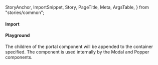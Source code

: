   StoryAnchor,
  ImportSnippet,
  Story,
  PageTitle,
  Meta,
  ArgsTable,
} from "stories/common";



<Meta title={title} component={Portal} />

<PageTitle
  title="Portal"
  subtitle='The portal component renders its children into a new "subtree" outside of current DOM hierarchy.'
/>

#### Import

<ImportSnippet componentName={componentName} />

#### Playground

The children of the portal component will be appended to the container specified. The component is used internally by the Modal and Popper components.

<Story name="API" story={API} expanded />

<ArgsTable Component={Portal} name="API" />
